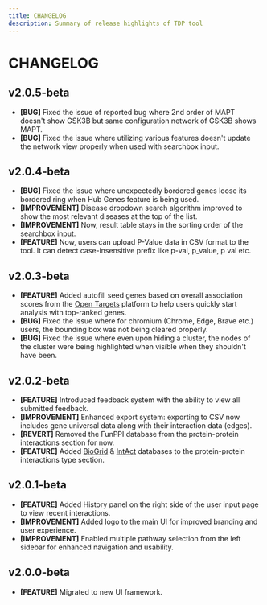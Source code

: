 ```yaml
---
title: CHANGELOG
description: Summary of release highlights of TDP tool
---
```


# CHANGELOG

## v2.0.5-beta

- **[BUG]** Fixed the issue of reported bug where 2nd order of MAPT doesn't show GSK3B but same configuration network of GSK3B shows MAPT.
- **[BUG]** Fixed the issue where utilizing various features doesn't update the network view properly when used with searchbox input.

## v2.0.4-beta

- **[BUG]** Fixed the issue where unexpectedly bordered genes loose its bordered ring when Hub Genes feature is being used.
- **[IMPROVEMENT]** Disease dropdown search algorithm improved to show the most relevant diseases at the top of the list.
- **[IMPROVEMENT]** Now, result table stays in the sorting order of the searchbox input.
- **[FEATURE]** Now, users can upload P-Value data in CSV format to the tool. It can detect case-insensitive prefix like p-val, p_value, p val etc.

## v2.0.3-beta

- **[FEATURE]** Added autofill seed genes based on overall association scores from the [Open Targets](https://platform.opentargets.org/) platform to help users quickly start analysis with top-ranked genes.
- **[BUG]** Fixed the issue where for chromium (Chrome, Edge, Brave etc.) users, the bounding box was not being cleared properly.
- **[BUG]** Fixed the issue where even upon hiding a cluster, the nodes of the cluster were being highlighted when visible when they shouldn't have been.

## v2.0.2-beta

- **[FEATURE]** Introduced feedback system with the ability to view all submitted feedback.
- **[IMPROVEMENT]** Enhanced export system: exporting to CSV now includes gene universal data along with their interaction data (edges).
- **[REVERT]** Removed the FunPPI database from the protein-protein interactions section for now.
- **[FEATURE]** Added [BioGrid](https://thebiogrid.org/) & [IntAct](https://www.ebi.ac.uk/intact/home) databases to the protein-protein interactions type section.

## v2.0.1-beta

- **[FEATURE]** Added History panel on the right side of the user input page to view recent interactions.
- **[IMPROVEMENT]** Added logo to the main UI for improved branding and user experience.
- **[IMPROVEMENT]** Enabled multiple pathway selection from the left sidebar for enhanced navigation and usability.

## v2.0.0-beta

- **[FEATURE]** Migrated to new UI framework.

